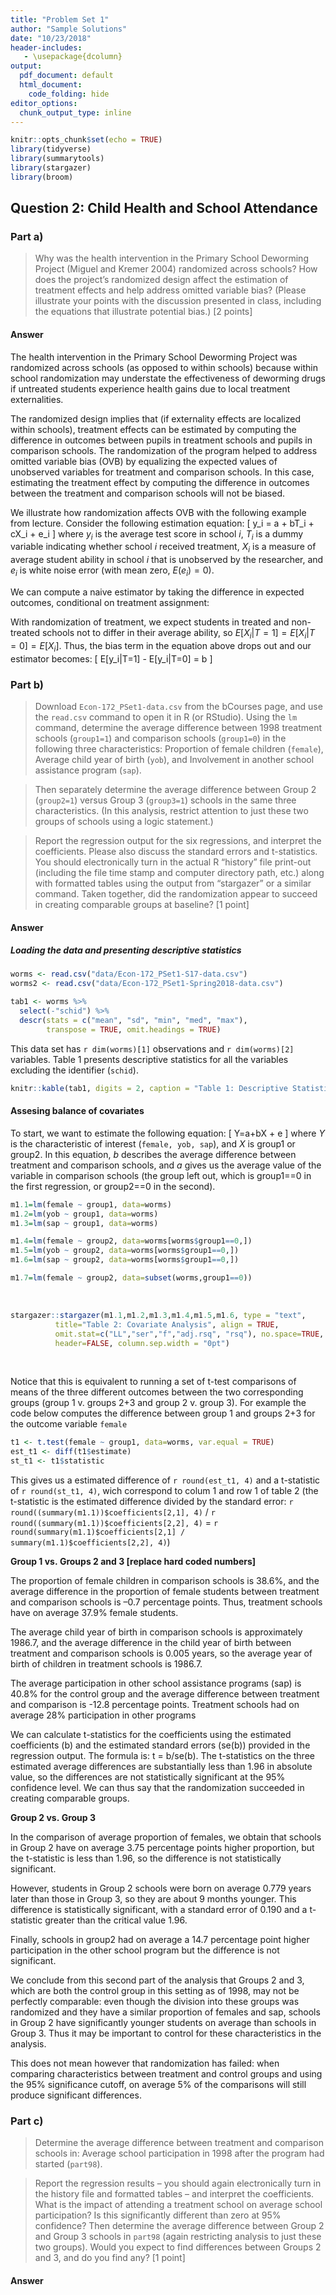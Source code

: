 ```yaml
---
title: "Problem Set 1"
author: "Sample Solutions"
date: "10/23/2018"
header-includes:
   - \usepackage{dcolumn}
output:
  pdf_document: default
  html_document:
    code_folding: hide
editor_options:
  chunk_output_type: inline
---
```


```r
knitr::opts_chunk$set(echo = TRUE)
library(tidyverse)
library(summarytools)
library(stargazer)
library(broom)
```

## Question 2: Child Health and School Attendance

\section*{2. Child Health and School Attendance}


### Part a)  

>Why was the health intervention in the Primary School Deworming Project (Miguel and Kremer 2004) randomized across schools? How does the project’s randomized design affect the estimation of treatment effects and help address omitted variable bias? (Please illustrate your points with the discussion presented in class, including the equations that illustrate potential bias.) [2 points]


#### Answer  

The health intervention in the Primary School Deworming Project was randomized across schools (as opposed to within schools) because within school randomization may understate the effectiveness of deworming drugs if untreated students experience health gains due to local treatment externalities.  

The randomized design implies that (if externality effects are localized within schools), treatment effects can be estimated by computing the difference in outcomes between pupils in treatment schools and pupils in comparison schools. The randomization of the program helped to address omitted variable bias (OVB) by equalizing the expected values of unobserved variables for treatment and comparison schools. In this case, estimating the treatment effect by computing the difference in outcomes between the treatment and comparison schools will not be biased.

We illustrate how randomization affects OVB with the following example from lecture.  Consider the following estimation equation:
\[
y_i = a + bT_i + cX_i + e_i
\]
where $y_i$ is the average test score in school $i$, $T_i$ is a dummy variable indicating whether school $i$ received treatment, $X_i$ is a measure of average student ability in school $i$ that is unobserved by the researcher, and $e_i$ is white noise error (with mean zero, $E(e_i)=0$).

We can compute a naive estimator by taking the difference in expected outcomes, conditional on treatment assignment:

\begin{align*}
E[y_i|T=1] - E[y_i|T=0] =& E[a + bT_i + cX_i + e_i|T=1] - E[a + bT_i + cX_i + e_i|T=0] \\
=&E[a|T=1] + E[bT_i|T=1] + E[cX_i|T=1] + E[e_i|T=1] \\
&- (E[a|T=0] + E[bT_i|T=0] + E[cX_i|T=0] + E[e_i|T=0]) \\
=& a + b + cE[X_i|T=1] + 0 - a + 0 - cE[X_i|T=0] - 0 &\\
=& b + c\{E[X_i|T=1]  - E[X_i|T=0]\}
\end{align*}

With randomization of treatment, we expect students in treated and non-treated schools not to differ in their average ability, so $E[X_i|T=1] = E[X_i|T=0] = E[X_i]$. Thus, the bias term in the equation above drops out and our estimator becomes:
\[
E[y_i|T=1] - E[y_i|T=0] = b
\]


### Part b)  

> Download `Econ-172_PSet1-data.csv` from the bCourses page, and use the `read.csv` command to open it in R (or RStudio). Using the `lm` command, determine the average difference between 1998 treatment schools (`group1=1`) and comparison schools (`group1=0`) in the following three characteristics: Proportion of female children (`female`), Average child year of birth (`yob`), and Involvement in another school assistance program (`sap`).

>Then separately determine the average difference between Group 2 (`group2=1`) versus Group 3 (`group3=1`) schools in the same three characteristics. (In this analysis, restrict attention to just these two groups of schools using a logic statement.) 

>Report the regression output for the six regressions, and interpret the coefficients. Please also discuss the standard errors and t-statistics. You should electronically turn in the actual R "history" file print-out (including the file time stamp and computer directory path, etc.) along with formatted tables using the output from “stargazer” or a similar command. Taken together, did the randomization appear to succeed in creating comparable groups at baseline? [1 point]


#### Answer

##### Loading the data and presenting descriptive statistics

```r
worms <- read.csv("data/Econ-172_PSet1-S17-data.csv")
worms2 <- read.csv("data/Econ-172_PSet1-Spring2018-data.csv")

tab1 <- worms %>% 
  select(-"schid") %>% 
  descr(stats = c("mean", "sd", "min", "med", "max"), 
        transpose = TRUE, omit.headings = TRUE)
```  

This data set has `r dim(worms)[1]` observations and `r dim(worms)[2]` variables. Table 1 presents descriptive statistics for all the variables excluding the identifier (`schid`).

```r
knitr::kable(tab1, digits = 2, caption = "Table 1: Descriptive Statistics")
```  

#### Assesing balance of covariates  


To start, we want to estimate the following equation:
\[
Y=a+bX + e
\]
where $Y$ is the characteristic of interest (`female, yob, sap`), and $X$ is group1 or group2. In this equation, $b$ describes the average difference between treatment and comparison schools, and $a$ gives us the average value of the variable in comparison schools (the group left out, which is group1==0 in the first regression, or group2==0 in the second). 



```r
m1.1=lm(female ~ group1, data=worms)
m1.2=lm(yob ~ group1, data=worms)
m1.3=lm(sap ~ group1, data=worms)

m1.4=lm(female ~ group2, data=worms[worms$group1==0,])
m1.5=lm(yob ~ group2, data=worms[worms$group1==0,])
m1.6=lm(sap ~ group2, data=worms[worms$group1==0,])

m1.7=lm(female ~ group2, data=subset(worms,group1==0))
```


\
<div align="center">
```r
stargazer::stargazer(m1.1,m1.2,m1.3,m1.4,m1.5,m1.6, type = "text",
          title="Table 2: Covariate Analysis", align = TRUE,
          omit.stat=c("LL","ser","f","adj.rsq", "rsq"), no.space=TRUE,
          header=FALSE, column.sep.width = "0pt")
```  
</div>
\

Notice that this is equivalent to running a set of t-test comparisons of means of the three different outcomes between the two corresponding groups (group 1 v. groups 2+3 and group 2 v. group 3). For example the code below computes the difference between group 1 and groups 2+3 for the outcome variable `female`

```r
t1 <- t.test(female ~ group1, data=worms, var.equal = TRUE)
est_t1 <- diff(t1$estimate)
st_t1 <- t1$statistic 
```

This gives us a estimated difference of `r round(est_t1, 4)` and a t-statistic of `r round(st_t1, 4)`, wich correspond to colum 1 and row 1 of table 2 (the t-statistic is the estimated difference divided by the standard error: `r round((summary(m1.1))$coefficients[2,1], 4)` / `r round((summary(m1.1))$coefficients[2,2], 4)` = `r round(summary(m1.1)$coefficients[2,1] / summary(m1.1)$coefficients[2,2], 4)`)


**Group 1 vs. Groups 2 and 3 [replace hard coded numbers]**

The proportion of female children in comparison schools is 38.6%, and the average difference in the proportion of female students between treatment and comparison schools is –0.7 percentage points. Thus, treatment schools have on average 37.9% female students.  

The average child year of birth in comparison schools is approximately 1986.7, and the average difference in the child year of birth between treatment and comparison schools is 0.005 years, so the average year of birth of children in treatment schools is 1986.7.  

The average participation in other school assistance programs (sap) is 40.8% for the control group and the average difference between treatment and comparison is -12.8 percentage points. Treatment schools had on average 28% participation in other programs

We can calculate t-statistics for the coefficients using the estimated coefficients (b) and the estimated standard errors (se(b)) provided in the regression output.  The formula is: t = b/se(b). The t-statistics on the three estimated average differences are substantially less than 1.96 in absolute value, so the differences are not statistically significant at the 95% confidence level. We can thus say that the randomization succeeded in creating comparable groups.

**Group 2 vs. Group 3**

In the comparison of average proportion of females, we obtain that schools in Group 2 have on average 3.75 percentage points higher proportion, but the t-statistic is less than 1.96, so the difference is not statistically significant.

However, students in Group 2 schools were born on average 0.779 years later than those in Group 3, so they are about 9 months younger. This difference is statistically significant, with a standard error of 0.190 and a t-statistic greater than the critical value 1.96. 

Finally, schools in group2 had on average a 14.7 percentage point higher participation in the other school program but the difference is not significant. 

We conclude from this second part of the analysis that Groups 2 and 3, which are both the control group in this setting as of 1998, may not be perfectly comparable: even though the division into these groups was randomized and they have a similar proportion of females and sap, schools in Group 2 have significantly younger students on average than schools in Group 3. Thus it may be important to control for these characteristics in the analysis. 

This does not mean however that randomization has failed: when comparing characteristics between treatment and control groups and using the 95% significance cutoff, on average 5% of the comparisons will still produce significant differences. 


### Part c)  
>Determine the average difference between treatment and comparison schools in: Average school participation in 1998 after the program had started (`part98`).

>Report the regression results – you should again electronically turn in the history file and formatted tables – and interpret the coefficients. What is the impact of attending a treatment school on average school participation? Is this significantly different than zero at 95% confidence? Then determine the average difference between Group 2 and Group 3 schools in `part98` (again restricting analysis to just these two groups). Would you expect to find differences between Groups 2 and 3, and do you find any? [1 point]

#### Answer 
